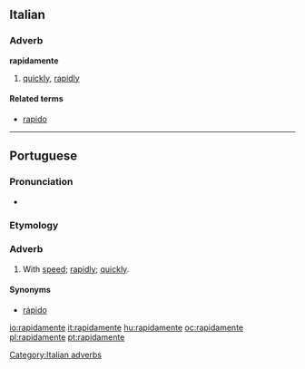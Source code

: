 {{also|rápidamente}}
==Italian==

===Adverb===
'''rapidamente'''

# [[quickly]], [[rapidly]]

====Related terms====
* [[rapido]]

[[Category:Italian adverbs]]

----

==Portuguese==

===Pronunciation===
* {{hyphenation|ra|pi|da|men|te}}

===Etymology===
{{pt-etym-mente|rápido|rápida}}

===Adverb===
{{pt-adv|sup=rapidissimamente}}

# With [[speed]]; [[rapidly]]; [[quickly]].

====Synonyms====
* [[rápido]]

[[io:rapidamente]]
[[it:rapidamente]]
[[hu:rapidamente]]
[[oc:rapidamente]]
[[pl:rapidamente]]
[[pt:rapidamente]]